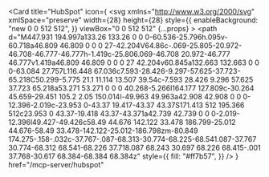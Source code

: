 <Card
  title="HubSpot"
  icon={
    <svg
      xmlns="http://www.w3.org/2000/svg"
      xmlSpace="preserve"
      width={28}
      height={28}
      style={{
        enableBackground: "new 0 0 512 512",
      }}
      viewBox="0 0 512 512"
      {...props}
    >
      <path
        d="M447.931 194.997a133.26 133.26 0 0 0-60.536-25.796h.095v-60.718a46.809 46.809 0 0 0 27-42.204V64.86c-.069-25.805-20.972-46.708-46.777-46.777h-1.419c-25.806.069-46.708 20.972-46.777 46.777v1.419a46.809 46.809 0 0 0 27 42.204v60.845a132.663 132.663 0 0 0-63.084 27.757L116.448 67.036c7.593-28.426-9.297-57.625-37.723-65.218C50.299-5.775 21.1 11.114 13.507 39.54c-7.593 28.426 9.296 57.625 37.723 65.218a53.271 53.271 0 0 0 40.268-5.266l164.177 127.809c-30.264 45.659-29.451 105.2 2.05 150.014l-49.963 49.963a42.908 42.908 0 0 0-12.396-2.019c-23.953 0-43.37 19.417-43.37 43.37S171.413 512 195.366 512c23.953 0 43.37-19.418 43.37-43.371a42.739 42.739 0 0 0-2.019-12.396l49.427-49.426c58.49 44.676 142.122 33.478 186.799-25.012 44.676-58.49 33.478-142.122-25.012-186.798zm-80.849 174.275-.158-.032c-37.767-.087-68.313-30.774-68.225-68.541.087-37.767 30.774-68.312 68.541-68.226 37.718.087 68.243 30.697 68.226 68.415-.001 37.768-30.617 68.384-68.384 68.384z"
        style={{
          fill: "#ff7b57",
        }}
      />
    </svg>
  }
  href="/mcp-server/hubspot"
></Card> 